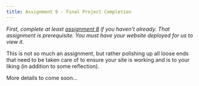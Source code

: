 ```yaml
---
title: Assignment 9 - Final Project Completion
---
```


_First, complete at least [assignment 8](/content/assignments/assignment-9) if you haven't already.
That assignment is prerequisite. You must have your website deployed for us to view it._

This is not so much an assignment, but rather polishing up all loose ends that need to be taken care of 
to ensure your site is working and is to your liking (in addition to some reflection). 

More details to come soon...
